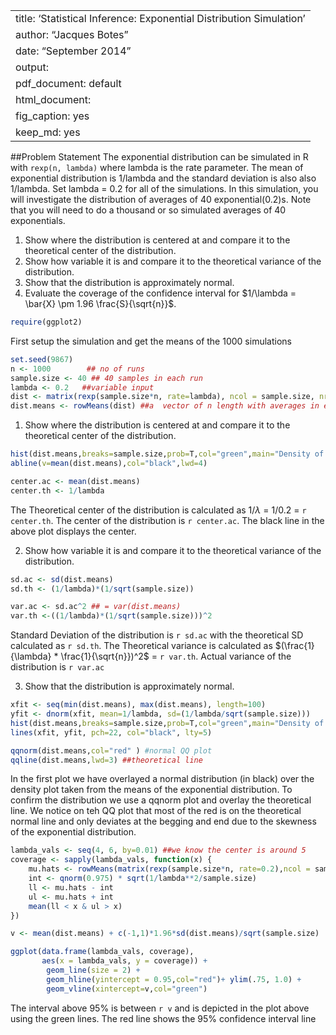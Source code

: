 
---
title: 'Statistical Inference: Exponential Distribution Simulation'
author: "Jacques Botes"
date: "September 2014"
output:
  pdf_document: default
  html_document:
    fig_caption: yes
    keep_md: yes
---
##Problem Statement
The exponential distribution can be simulated in R with `rexp(n, lambda)` where lambda is the rate parameter. The mean of exponential distribution is 1/lambda and the standard deviation is also also 1/lambda. 
Set lambda = 0.2 for all of the simulations. In this simulation, you will investigate the distribution of averages of 40 exponential(0.2)s. Note that you will need to do a thousand or so simulated averages of 40 exponentials.

1. Show where the distribution is centered at and compare it to the theoretical center of the distribution.
2. Show how variable it is and compare it to the theoretical variance of the distribution.
3. Show that the distribution is approximately normal.
4. Evaluate the coverage of the confidence interval for $1/\lambda = \bar{X} \pm 1.96 \frac{S}{\sqrt{n}}$.
```r
require(ggplot2)
```

First setup the simulation and get the means of the 1000 simulations
```r
set.seed(9867)
n <- 1000        ## no of runs
sample.size <- 40 ## 40 samples in each run
lambda <- 0.2   ##variable input
dist <- matrix(rexp(sample.size*n, rate=lambda), ncol = sample.size, nrow=n)
dist.means <- rowMeans(dist) ##a  vector of n length with averages in each row based on sample size means
```

1. Show where the distribution is centered at and compare it to the theoretical center of the distribution.
```r
hist(dist.means,breaks=sample.size,prob=T,col="green",main="Density of means",ylab="density")
abline(v=mean(dist.means),col="black",lwd=4)

center.ac <- mean(dist.means)
center.th <- 1/lambda
```

The Theoretical center of the distribution is calculated as $1/\lambda$ = 1/0.2 = `r center.th`. The center of the distribution is `r center.ac`. The black line in the above plot displays the center.

2. Show how variable it is and compare it to the theoretical variance of the distribution.
```r
sd.ac <- sd(dist.means)
sd.th <- (1/lambda)*(1/sqrt(sample.size))

var.ac <- sd.ac^2 ## = var(dist.means)
var.th <-((1/lambda)*(1/sqrt(sample.size)))^2
```

Standard Deviation of the distribution is `r sd.ac` with the theoretical SD calculated as `r sd.th`.
The Theoretical variance is calculated as $(\frac{1}{\lambda} * \frac{1}{\sqrt{n}})^2$ = `r var.th`. Actual variance of the distribution is `r var.ac`

3. Show that the distribution is approximately normal.
```r
xfit <- seq(min(dist.means), max(dist.means), length=100)
yfit <- dnorm(xfit, mean=1/lambda, sd=(1/lambda/sqrt(sample.size)))
hist(dist.means,breaks=sample.size,prob=T,col="green",main="Density of means",ylab="density")
lines(xfit, yfit, pch=22, col="black", lty=5)

qqnorm(dist.means,col="red" ) #normal QQ plot
qqline(dist.means,lwd=3) ##theoretical line
```

In the first plot we have overlayed a normal distribution (in black) over the density plot taken from the means of the exponential distribution. To confirm the distribution we use a qqnorm plot and overlay the theoretical line.
We notice on teh QQ plot that most of the red is on the theoretical normal line and only deviates at the begging and end due to the skewness of the exponential distribution.


```r

lambda_vals <- seq(4, 6, by=0.01) ##we know the center is around 5
coverage <- sapply(lambda_vals, function(x) {
    mu.hats <- rowMeans(matrix(rexp(sample.size*n, rate=0.2),ncol = sample.size, nrow=n))
    int <- qnorm(0.975) * sqrt(1/lambda**2/sample.size)
    ll <- mu.hats - int
    ul <- mu.hats + int
    mean(ll < x & ul > x)
})

v <- mean(dist.means) + c(-1,1)*1.96*sd(dist.means)/sqrt(sample.size)

ggplot(data.frame(lambda_vals, coverage), 
       aes(x = lambda_vals, y = coverage)) + 
        geom_line(size = 2) + 
        geom_hline(yintercept = 0.95,col="red")+ ylim(.75, 1.0) + 
        geom_vline(xintercept=v,col="green")
```
The interval above 95% is between `r v` and is depicted in the plot above using the green lines. The red line shows the 95% confidence interval line

